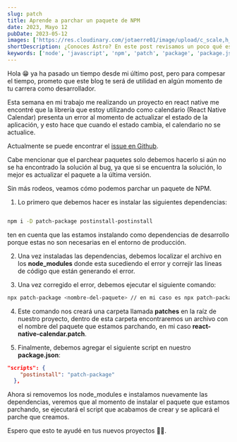 ```yaml
---
slug: patch
title: Aprende a parchar un paquete de NPM
date: 2023, Mayo 12
pubDate: 2023-05-12
images: ['https://res.cloudinary.com/jotaerre01/image/upload/c_scale,h_454,w_655/v1683923029/box8gpeuoqvncvny7eze.webp']
shortDescription: ¿Conoces Astro? En este post revisamos un poco qué es y por qué es tan interesante este nuevo framework de JavaScript.
keywords: ['node', 'javascript', 'npm', 'patch', 'package', 'package.json']
---
```


Hola 😁 ya ha pasado un tiempo desde mi último post, pero para compesar el tiempo, prometo que este blog te será de utilidad en algún momento de tu carrera como desarrollador.

Esta semana en mi trabajo me realizando un proyecto en react native me encontré que la librería que estoy utilizando como calendario (React Native Calendar) presenta un error al momento de actualizar el estado de la aplicación, y esto hace que cuando el estado cambia, el calendario no se actualice.

Actualmente se puede encontrar el [issue en Github]('https://github.com/wix/react-native-calendars/issues/1589' 'link').

Cabe mencionar que el parchear paquetes solo debemos hacerlo si aún no se ha encontrado la solución al bug, ya que si se encuentra la solución, lo mejor es actualizar el paquete a la última versión.

Sin más rodeos, veamos cómo podemos parchar un paquete de NPM.

1. Lo primero que debemos hacer es instalar las siguientes dependencias:

```zsh

npm i -D patch-package postinstall-postinstall
```
ten en cuenta que las estamos instalando como dependencias de desarrollo porque estas no son necesarias en el entorno de producción.


2. Una vez instaladas las dependencias, debemos localizar el archivo en los **node_modules** donde esta sucediendo el error y correjir las lineas de código que están generando el error.

3. Una vez corregido el error, debemos ejecutar el siguiente comando:

```zsh
npx patch-package <nombre-del-paquete> // en mi caso es npx patch-package react-native-calendar
```

4. Este comando nos creará una carpeta llamada **patches** en la raíz de nuestro proyecto, dentro de esta carpeta encontraremos un archivo con el nombre del paquete que estamos parchando, en mi caso **react-native-calendar.patch**.

5. Finalmente, debemos agregar el siguiente script en nuestro **package.json**:

```json
"scripts": {
    "postinstall": "patch-package"
  },
```

Ahora si removemos los node_modules e instalamos nuevamente las dependencias, veremos que al momento de instalar el paquete que estamos parchando, se ejecutará el script que acabamos de crear y se aplicará el parche que creamos.

Espero que esto te ayudé en tus nuevos proyectos 🧑‍💻.
